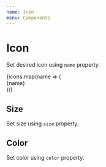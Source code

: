 ```yaml
---
name: Icon
menu: Components
---
```



# Icon

Set desired icon using `name` property.

<Playground>
  <Boxer my={1}>
    {icons.map(name => (
      <div style={{ fontSize: '1.3em' }}>
        <Icon name={name} /> {name}
      </div>
    ))}
  </Boxer>
</Playground>

## Size

Set size using `size` property.

<Playground>
  <Boxer mr={2} display="inline-block">
    <Icon name="eye" size={40} />
    <Icon name="eye" size={50} />
    <Icon name="eye" size={60} />
  </Boxer>
</Playground>

## Color

Set color using `color` property.

<Playground>
  <Boxer mr={2} display="inline-block">
    <Icon name="eye" color="primary" />
    <Icon name="eye" color="success" />
    <Icon name="eye" color="warning" />
  </Boxer>
</Playground>

